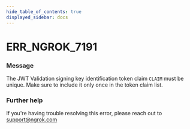 ```yaml
---
hide_table_of_contents: true
displayed_sidebar: docs
---
```



# ERR_NGROK_7191

### Message

The JWT Validation signing key identification token claim `CLAIM` must be unique. Make sure to include it only once in the token claim list.

<ErrorDetails error="err_ngrok_7191" />

### Further help

If you're having trouble resolving this error, please reach out to [support@ngrok.com](mailto:support@ngrok.com?subject=Help%20with%20ERR_NGROK_7191)
